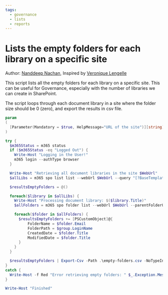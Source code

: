 ```yaml
---
tags:
  - governance  
  - lists
  - reports
---
```



# Lists the empty folders for each library on a specific site

Author: [Nanddeep Nachan](https://github.com/nanddeepn), Inspired by [Veronique Lengelle](https://veronicageek.com/2020/find-empty-folders-in-spo)

This script lists all the empty folders for each library on a specific site. This can be useful for Governance, especially with the number of libraries we can create in SharePoint.

The script loops through each document library in a site where the folder size should be 0 (zero), and export the results in csv file.

<Tabs>
  <TabItem value="PowerShell">

  ```powershell
  param
  (
    [Parameter(Mandatory = $true, HelpMessage="URL of the site")][string] $WebUrl
  )

  try {
    $m365Status = m365 status
    if ($m365Status -eq "Logged Out") {
      Write-Host "Logging in the User!"
      m365 login --authType browser
    }

    Write-Host "Retrieving all document libraries in the site $WebUrl"
    $allLibs = m365 spo list list --webUrl $WebUrl --query "[?BaseTemplate == ``101``]" -o json | ConvertFrom-Json

    $resultsEmptyFolders = @()

    foreach($library in $allLibs) {
      Write-Host "Processing document library: $($library.Title)"
      $allFolders = m365 spo folder list --webUrl $WebUrl --parentFolderUrl $library.RootFolder.ServerRelativeUrl --fields "Name,ServerRelativeUrl,TimeCreated,CreatedBy,TimeLastModified" --recursive --filter "ItemCount eq 0" -o json | ConvertFrom-Json

      foreach($folder in $allFolders) {
        $resultsEmptyFolders += [PSCustomObject]@{              
            FolderName = $folder.Email
            FolderPath = $group.LoginName
            CreatedDate = $folder.Title
            ModifiedDate = $folder.Title
        }
      }
    }

    $resultsEmptyFolders | Export-Csv -Path .\empty-folders.csv -NoTypeInformation    
  }
  catch {
    Write-Host -f Red "Error retrieving empty folders: " $_.Exception.Message
  }

  Write-Host "Finished"
  ```

  </TabItem>
</Tabs>

